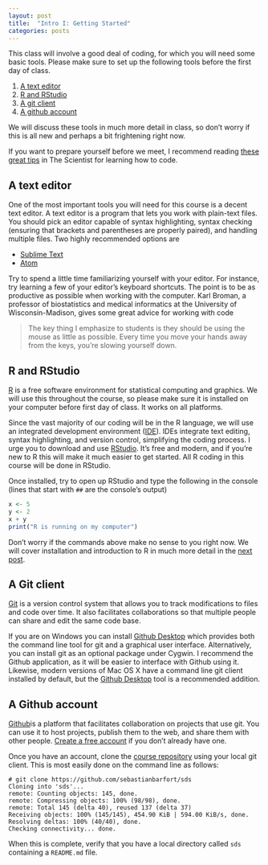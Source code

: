 ```yaml
---
layout: post
title:  "Intro I: Getting Started"
categories: posts
---
```


This class will involve a good deal of coding, for which you will need some basic tools. Please make sure to set up the following tools before the first day of class.

1. [A text editor](#a-text-editor)
2. [R and RStudio](#r-and-rstudio)
3. [A git client](#a-git-client)
4. [A github account](#a-github-account)  

We will discuss these tools in much more detail in class, so don't worry if this is all new and perhaps a bit frightening right now.

If you want to prepare yourself before we meet, I recommend reading [these great tips](http://www.the-scientist.com/?articles.view/articleNo/43632/title/Get-With-the-Program/) in The Scientist for learning how to code.

## A text editor

One of the most important tools you will need for this course is a decent text editor. A text editor is a program that lets you work with plain-text files. You should pick an editor capable of syntax highlighting, syntax checking (ensuring that brackets and parentheses are properly paired), and handling multiple files. Two highly recommended options are

- [Sublime Text](http://www.sublimetext.com/)
- [Atom](https://atom.io/)

Try to spend a little time familiarizing yourself with your editor. For instance, try learning a few of your editor's keyboard shortcuts. The point is to be as productive as possible when working with the computer.
Karl Broman, a professor of biostatistics and medical informatics at the University of Wisconsin-Madison, gives some great advice for working with code

> The key thing I emphasize to students is they should be using the mouse as
> little as possible. Every time you move your hands away from the keys,
> you’re slowing yourself down.

## R and RStudio

[R](http://www.r-project.org/) is a free software environment for statistical computing and graphics. We will use this throughout the course, so please make sure it is installed on your computer before first day of class. It works on all platforms.

Since the vast majority of our coding will be in the R language, we will use an integrated development environment ([IDE](http://en.wikipedia.org/wiki/Integrated_development_environment)). IDEs integrate text editing, syntax highlighting, and version control,
simplifying the coding process. I urge you to download and use [RStudio](http://www.rstudio.com/). It's free and modern, and if you're new to R this will make it much easier to get started. All R coding in this course will be done in RStudio.

Once installed, try to open up RStudio and type the following in the console (lines that start with `##` are the console's output)

```r
x <- 5
y <- 2
x + y
print("R is running on my computer")
```
Don't worry if the commands above make no sense to you right now. We will cover installation and introduction to R in much more detail in the [next post](xxx).

## A Git client

[Git](http://git-scm.com) is a version control system that allows you to track modifications to files and code over time. It also facilitates collaborations so that multiple people can share and edit the same code base.

If you are on Windows you can install [Github Desktop](https://desktop.github.com) which provides both the command line tool for git and a graphical user interface. Alternatively, you can install git as an optional package under Cygwin. I recommend the Github application, as it will be easier to interface with Github using it. Likewise, modern versions of Mac OS X have a command line git client installed by default, but the [Github Desktop](https://desktop.github.com) tool is a recommended addition.

## A Github account

[Github](http://github.com)is a platform that facilitates collaboration on projects that use git. You can use it to host projects, publish them to the web, and share them with other people. [Create a free account](https://help.github.com/articles/signing-up-for-a-new-github-account/) if you don't already have one.

Once you have an account, clone the [course repository](https://github.com/sebastianbarfort/sds) using your local git client. This is most easily done on the command line as follows:

    # git clone https://github.com/sebastianbarfort/sds
	Cloning into 'sds'...
	remote: Counting objects: 145, done.
	remote: Compressing objects: 100% (98/98), done.
	remote: Total 145 (delta 40), reused 137 (delta 37)
	Receiving objects: 100% (145/145), 454.90 KiB | 594.00 KiB/s, done.
	Resolving deltas: 100% (40/40), done.
	Checking connectivity... done.

When this is complete, verify that you have a local directory called ``sds`` containing a ``README.md`` file.
